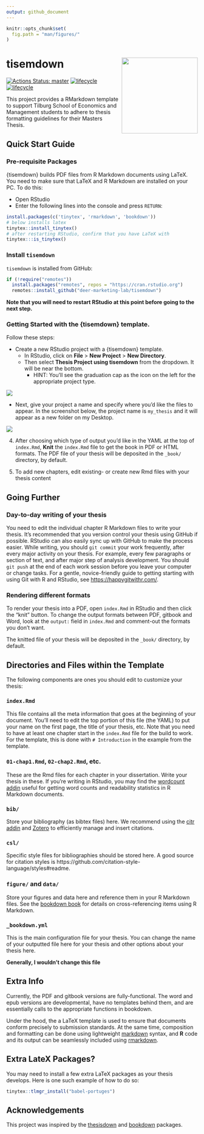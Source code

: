 ```yaml
---
output: github_document
---
```


<!-- README.md is generated from README.Rmd via `devtools::build_readme()`. Please edit README.Rmd -->

```r
knitr::opts_chunk$set(
  fig.path = "man/figures/"
)
```


# tisemdown <img src="man/figures/tisemdown_hex.png" align="right" width=200 />

 [![Actions Status: master](https://github.com/deer-marketing-lab/tisemdown/workflows/renderbook/badge.svg)](https://github.com/deer-marketing-lab/tisemdown/actions?query=workflow%3A"renderbook")
[![lifecycle](https://img.shields.io/badge/lifecycle-maturing-blue.svg)](https://www.tidyverse.org/lifecycle/#maturing)
[![lifecycle](https://img.shields.io/badge/version-0.2.0-red.svg)]()

This project provides a RMarkdown template to support Tilburg School of Economics and Management students to adhere to thesis formatting guidelines for their Masters Thesis.

## Quick Start Guide

### Pre-requisite Packages

{tisemdown} builds PDF files from R Markdown documents using LaTeX. 
You need to make sure that LaTeX and R Markdown are installed on your PC. 
To do this:

* Open RStudio
* Enter the following lines into the console and press `RETURN`:

```r
install.packages(c('tinytex', 'rmarkdown', 'bookdown'))
# below installs latex
tinytex::install_tinytex()
# after restarting RStudio, confirm that you have LaTeX with
tinytex:::is_tinytex()
```

### Install `tisemdown`

`tisemdown` is installed from GitHub:

```r
if (!require("remotes")) 
  install.packages("remotes", repos = "https://cran.rstudio.org")
  remotes::install_github("deer-marketing-lab/tisemdown")
```

**Note that you will need to restart RStudio at this point before going to the next step.**

### Getting Started with the {tisemdown} template. 

Follow these steps:

- Create a new RStudio project with a
{tisemdown} template.
  - In RStudio, click on **File** > **New Project** > 
**New Directory**. 
  - Then select  **Thesis Project using tisemdown** from the dropdown. It will be near the bottom.
    - HINT: You'll see the graduation cap as the icon on the left for the appropriate project type.

<!-- NOTE: UPDATE THIS IMAGE (FIXME!) -->

![](https://raw.githubusercontent.com/deer-marketing-lab/tisemdown/master/docs/reference/figures/tisemdown_proj.png)

 - Next, give your project a name and specify where you'd like
the files to appear. In the screenshot below, the project
name is `my_thesis` and it will appear as a new folder
on my Desktop.

  ![](https://raw.githubusercontent.com/deer-marketing-lab/tisemdown/master/docs/reference/figures/tisemdown_proj_name.png)


4. After choosing which type of output you'd like in the YAML at the top of `index.Rmd`, **Knit** the `index.Rmd` file to get the book in PDF or HTML formats. The PDF file of your thesis will be deposited in the `_book/` directory, by default.

5. To add new chapters, edit existing- or create new Rmd files with your thesis content

## Going Further

### Day-to-day writing of your thesis

You need to edit the individual chapter R Markdown files to write your thesis. 
It's recommended that you version control your thesis using GitHub if possible. 
RStudio can also easily sync up with GitHub to make the process easier. While writing, you should `git commit` your work frequently, after every major activity on your thesis. 
For example, every few paragraphs or section of text, and after major step of analysis development. 
You should `git push` at the end of each work session before you leave your computer or change tasks. 
For a gentle, novice-friendly guide to getting starting with using Git with R and RStudio, see <https://happygitwithr.com/>.

### Rendering different formats

To render your thesis into a PDF, open `index.Rmd` in RStudio and then click the "knit" button. To change the output formats between PDF, gitbook and Word, look at the `output:` field in `index.Rmd` and comment-out the formats you don't want.

The knitted file of your thesis will be deposited in the `_book/` directory, by default.

## Directories and Files within the Template

The following components are ones you should edit to customize your thesis:

### `index.Rmd`

This file contains all the meta information that goes at the beginning of your
document. You'll need to edit the top portion of this file (the YAML) to put your name on the first page, the title of your thesis, etc. Note that you need to have at least one chapter start in the `index.Rmd` file for the build to work. For the template, this is done with `# Introduction` in the example from the template.

### `01-chap1.Rmd`, `02-chap2.Rmd`, etc.

These are the Rmd files for each chapter in your dissertation. Write your thesis in these. If you're writing in RStudio, you may find the [wordcount addin](https://github.com/benmarwick/wordcountaddin) useful for getting word counts and readability statistics in R Markdown documents.

### `bib/`

Store your bibliography (as bibtex files) here. We recommend using the [citr addin](https://github.com/crsh/citr) and [Zotero](https://www.zotero.org/) to efficiently manage and insert citations.

### `csl/`

Specific style files for bibliographies should be stored here. A good source for
citation styles is https://github.com/citation-style-language/styles#readme.

### `figure/` and `data/`

Store your figures and data here and reference them in your R Markdown files. See the [bookdown book](https://bookdown.org/yihui/bookdown/) for details on cross-referencing items using R Markdown.

### `_bookdown.yml`

This is the main configuration file for your thesis. You can change the name of your outputted file here for your thesis and other options about your thesis here.

**Generally, I wouldn't change this file**

## Extra Info

Currently, the PDF and gitbook versions are fully-functional.  The word and epub versions are developmental, have no templates behind them, and are essentially calls to the appropriate functions in bookdown.

Under the hood, the a LaTeX template is used to ensure that documents conform precisely to submission standards. 
At the same time, composition and formatting can be done using lightweight [markdown](https://rmarkdown.rstudio.com/authoring_basics.html) syntax, and **R** code and its output can be seamlessly included using [rmarkdown](https://rmarkdown.rstudio.com).

## Extra LateX Packages?

You may need to install a few extra LaTeX packages as your thesis develops. Here is one such example of how to do so:

```r
tinytex::tlmgr_install("babel-portuges")
```

## Acknowledgements

This project was inspired by the [thesisdown](https://github.com/ismayc/thesisdown) and [bookdown](https://github.com/rstudio/bookdown) packages.